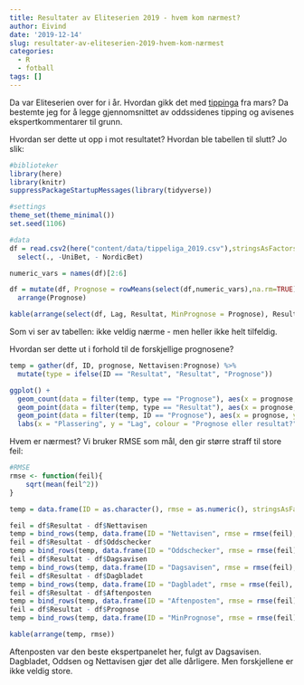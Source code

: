 ```yaml
---
title: Resultater av Eliteserien 2019 - hvem kom nærmest?
author: Eivind
date: '2019-12-14'
slug: resultater-av-eliteserien-2019-hvem-kom-nærmest
categories:
  - R
  - fotball
tags: []
---
```


Da var Eliteserien over for i år. Hvordan gikk det med [tippinga](https://suppe-og-analyse.netlify.com/post/eliteserien-2019-hvordan-blir-tabellen-til-slutt/) fra mars? Da bestemte jeg for å legge gjennomsnittet av oddssidenes tipping og avisenes ekspertkommentarer til grunn.

Hvordan ser dette ut opp i mot resultatet? Hvordan ble tabellen til slutt? Jo slik: 

```r
#biblioteker
library(here)
library(knitr)
suppressPackageStartupMessages(library(tidyverse))

#settings
theme_set(theme_minimal())
set.seed(1106)

#data
df = read.csv2(here("content/data/tippeliga_2019.csv"),stringsAsFactors = FALSE, na.strings = "", nrows = 16) %>%
  select(., -UniBet, - NordicBet)

numeric_vars = names(df)[2:6]

df = mutate(df, Prognose = rowMeans(select(df,numeric_vars),na.rm=TRUE)) %>%
  arrange(Prognose)
```

```r
kable(arrange(select(df, Lag, Resultat, MinPrognose = Prognose), Resultat)) 
```

Som vi ser av tabellen: ikke veldig nærme - men heller ikke helt tilfeldig. 

Hvordan ser dette ut i forhold til de forskjellige prognosene?

```r
temp = gather(df, ID, prognose, Nettavisen:Prognose) %>%
  mutate(type = ifelse(ID == "Resultat", "Resultat", "Prognose"))

ggplot() + 
  geom_count(data = filter(temp, type == "Prognose"), aes(x = prognose, y = Lag), colour = "grey") +
  geom_point(data = filter(temp, type == "Resultat"), aes(x = prognose, y = Lag), colour = "black") +
  geom_point(data = filter(temp, ID == "Prognose"), aes(x = prognose, y = Lag), colour = "red") +
  labs(x = "Plassering", y = "Lag", colour = "Prognose eller resultat?")
```

Hvem er nærmest? Vi bruker RMSE som mål, den gir større straff til store feil:

```r
#RMSE
rmse <- function(feil){
    sqrt(mean(feil^2))
}

temp = data.frame(ID = as.character(), rmse = as.numeric(), stringsAsFactors = FALSE)

feil = df$Resultat - df$Nettavisen
temp = bind_rows(temp, data.frame(ID = "Nettavisen", rmse = rmse(feil), stringsAsFactors = FALSE))
feil = df$Resultat - df$Oddschecker
temp = bind_rows(temp, data.frame(ID = "Oddschecker", rmse = rmse(feil), stringsAsFactors = FALSE))
feil = df$Resultat - df$Dagsavisen
temp = bind_rows(temp, data.frame(ID = "Dagsavisen", rmse = rmse(feil), stringsAsFactors = FALSE))
feil = df$Resultat - df$Dagbladet
temp = bind_rows(temp, data.frame(ID = "Dagbladet", rmse = rmse(feil), stringsAsFactors = FALSE))
feil = df$Resultat - df$Aftenposten
temp = bind_rows(temp, data.frame(ID = "Aftenposten", rmse = rmse(feil), stringsAsFactors = FALSE))
feil = df$Resultat - df$Prognose
temp = bind_rows(temp, data.frame(ID = "MinPrognose", rmse = rmse(feil), stringsAsFactors = FALSE))

kable(arrange(temp, rmse))
```

Aftenposten var den beste ekspertpanelet her, fulgt av Dagsavisen. Dagbladet, Oddsen og Nettavisen gjør det alle dårligere. Men forskjellene er ikke veldig store.